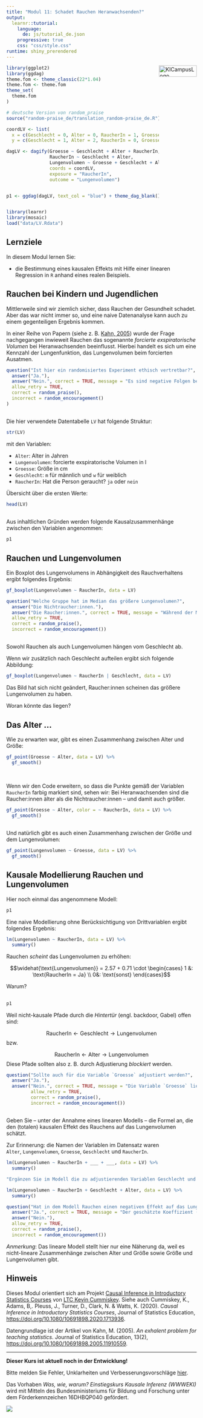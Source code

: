 ```yaml
---
title: "Modul 11: Schadet Rauchen Heranwachsenden?"
output: 
  learnr::tutorial:
    language: 
      de: js/tutorial_de.json
    progressive: true
    css: "css/style.css"
runtime: shiny_prerendered
---
```


<a href="https://ki-campus.org/">
<img border="0" alt="KICampusLogo" src="images/KIcampusLogo.png" width="100" height="30" style="float: right">
</a>

```r
library(ggplot2)
library(ggdag)
theme.fom <- theme_classic(22*1.04)
theme.fom <- theme.fom
theme_set(
  theme.fom  
)

# deutsche Version von random_praise
source("random-praise_de/translation_random-praise_de.R")

coordLV <- list(
  x = c(Geschlecht = 0, Alter = 0, RaucherIn = 1, Groesse = 2, Lungenvolumen = 3),
  y = c(Geschlecht = 1, Alter = 2, RaucherIn = 0, Groesse = 2, Lungenvolumen = 0))

dagLV <- dagify(Groesse ~ Geschlecht + Alter + RaucherIn,
                RaucherIn ~ Geschlecht + Alter,
                Lungenvolumen ~ Groesse + Geschlecht + Alter + RaucherIn,
                coords = coordLV,
                exposure = "RaucherIn",
                outcome = "Lungenvolumen")


p1 <- ggdag(dagLV, text_col = "blue") + theme_dag_blank()


library(learnr)
library(mosaic)
load("data/LV.Rdata")
```

## Lernziele

In diesem Modul lernen Sie:

- die Bestimmung eines kausalen Effekts mit Hilfe einer linearen Regression in `R` anhand eines realen Beispiels.


## Rauchen bei Kindern und Jugendlichen

Mittlerweile sind wir ziemlich sicher, dass Rauchen der Gesundheit schadet. 
Aber das war nicht immer so, und eine naive Datenanalyse kann auch zu einem gegenteiligen Ergebnis kommen.

In einer Reihe von Papern (siehe z. B. [Kahn, 2005](https://doi.org/10.1080/10691898.2005.11910559)) wurde der Frage nachgegangen inwieweit Rauchen das sogenannte *forcierte exspiratorische Volumen* bei Heranwachsenden beeinflusst.
Hierbei handelt es sich um eine Kennzahl der Lungenfunktion, das Lungenvolumen beim forcierten Ausatmen.


```r
question("Ist hier ein randomisiertes Experiment ethisch vertretbar?",
  answer("Ja."),
  answer("Nein.", correct = TRUE, message = "Es sind negative Folgen bei den Teilnehmer:innen, die im Experiment den Raucher:innen zugeordnet werden, zu erwarten."),
  allow_retry = TRUE,
  correct = random_praise(),
  incorrect = random_encouragement()
)
```

##

Die hier verwendete Datentabelle `LV` hat folgende Struktur:

```r
str(LV)
```

mit den Variablen:

- `Alter`: Alter in Jahren
- `Lungenvolumen`: forcierte exspiratorische Volumen in l
- `Groesse`: Größe in cm
- `Geschlecht`: `m` für männlich und `w` für weiblich
- `RaucherIn`: Hat die Person geraucht? `ja` oder `nein`

Übersicht über die ersten Werte:

```r
head(LV)
```


##

Aus inhaltlichen Gründen werden folgende Kausalzusammenhänge zwischen den Variablen angenommen:

```r
p1
```


## Rauchen und Lungenvolumen

Ein Boxplot des Lungenvolumens in Abhängigkeit des Rauchverhaltens ergibt folgendes Ergebnis:

```r
gf_boxplot(Lungenvolumen ~ RaucherIn, data = LV)
```

```r
question("Welche Gruppe hat im Median das größere Lungenvolumen?",
  answer("Die Nichtraucher:innen."),
  answer("Die Raucher:innen.", correct = TRUE, message = "Während der Median bei den Nichtraucher:innen bei ca. 2.5 l liegt, liegt er bei den Raucher:innen bei ca. 3.2 l."),
  allow_retry = TRUE,
  correct = random_praise(),
  incorrect = random_encouragement())
```

##

Sowohl Rauchen als auch Lungenvolumen hängen vom Geschlecht ab. 

Wenn wir zusätzlich nach Geschlecht aufteilen ergibt sich folgende Abbildung:

```r
gf_boxplot(Lungenvolumen ~ RaucherIn | Geschlecht, data = LV)
```


Das Bild hat sich nicht geändert, Raucher:innen scheinen das größere Lungenvolumen zu haben.

Woran könnte das liegen?

## Das Alter ...

Wie zu erwarten war, gibt es einen Zusammenhang zwischen Alter und Größe:

```r
gf_point(Groesse ~ Alter, data = LV) %>%
  gf_smooth()
```

<br>

Wenn wir den Code erweitern, so dass die Punkte gemäß der Variablen `RaucherIn` farbig markiert sind, sehen wir: Bei Heranwachsenden sind die Raucher:innen älter als die Nichtraucher:innen &ndash; und damit auch größer.

```r
gf_point(Groesse ~ Alter, color = ~ RaucherIn, data = LV) %>%
  gf_smooth()
```


##

Und natürlich gibt es auch einen Zusammenhang zwischen der Größe und dem Lungenvolumen:

```r
gf_point(Lungenvolumen ~ Groesse, data = LV) %>%
  gf_smooth()
```

## Kausale Modellierung Rauchen und Lungenvolumen 

Hier noch einmal das angenommene Modell:

```r
p1
```


Eine naive Modellierung ohne Berücksichtigung von Drittvariablen ergibt folgendes Ergebnis:

```r
lm(Lungenvolumen ~ RaucherIn, data = LV) %>%
  summary()
```

Rauchen *scheint* das Lungenvolumen zu erhöhen:

$$\widehat{\text{Lungenvolumen}} = 2.57 + 0.71 \cdot \begin{cases} 1 &: \text{RaucherIn = Ja} \\ 0&: \text{sonst} \end{cases}$$

Warum?

##

```r
p1
```

Weil nicht-kausale Pfade durch die *Hintertür* (engl. backdoor, Gabel) offen sind:

$$\text{RaucherIn} \leftarrow \text{Geschlecht} \rightarrow \text{Lungenvolumen}$$
bzw.

$$\text{RaucherIn} \leftarrow \text{Alter} \rightarrow \text{Lungenvolumen}$$
Diese Pfade sollten also z. B. durch Adjustierung *blockiert* werden.


```r
question("Sollte auch für die Variable `Groesse` adjustiert werden?",
  answer("Ja."),
  answer("Nein.", correct = TRUE, message = "Die Variable `Groesse` liegt auf dem kausalen Pfad (*Kette*) zwischen `RaucherIn` und `Lungenvolumen` (Mediator). Solche Mediatoren sollten nicht adjustiert werden."),
         allow_retry = TRUE,
         correct = random_praise(),
         incorrect = random_encouragement())
```

##

Geben Sie &ndash; unter der Annahme eines linearen Modells &ndash; die Formel an, die den (totalen) kausalen Effekt des Rauchens auf das Lungenvolumen schätzt.

Zur Erinnerung: die Namen der Variablen im Datensatz waren <br> 
`Alter`, `Lungenvolumen`, `Groesse`, `Geschlecht` und `RaucherIn`.

```r
lm(Lungenvolumen ~ RaucherIn + ___ + ___, data = LV) %>%
  summary()
```

```r
"Ergänzen Sie im Modell die zu adjustierenden Variablen Geschlecht und Alter."
```

```r
lm(Lungenvolumen ~ RaucherIn + Geschlecht + Alter, data = LV) %>%
  summary()
```


```r
question("Hat in dem Modell Rauchen einen negativen Effekt auf das Lungenvolumen?",
  answer("Ja.", correct = TRUE, message = "Der geschätzte Koeffizient (`Estimate`) ist mit $-0.153974$ negativ (für die Variable `RaucherInja `)."),
  answer("Nein."),
  allow_retry = TRUE,
  correct = random_praise(),
  incorrect = random_encouragement())
```

*Anmerkung*: Das lineare Modell stellt hier nur eine Näherung da, weil es nicht-lineare Zusammenhänge zwischen Alter und Größe sowie Größe und Lungenvolumen gibt.

## Hinweis

Dieses Modul orientiert sich am Projekt [Causal Inference in Introductory Statistics Courses](https://github.com/kfcaby/causalLab) von [LTC Kevin Cummiskey](https://westpoint.edu/mathematical-sciences/profile/kevin_cummiskey). 
Siehe auch Cummiskey, K., Adams, B,. Pleuss, J.,  Turner, D., Clark, N. \& Watts, K. (2020). *Causal Inference in Introductory Statistics Courses*, Journal of Statistics Education, [https://doi.org/10.1080/10691898.2020.1713936](https://doi.org/10.1080/10691898.2020.1713936).

Datengrundlage ist der Artikel von Kahn, M. (2005). *An exhalent problem for teaching statistics*. Journal of Statistics Education, 13(2), [https://doi.org/10.1080/10691898.2005.11910559](https://doi.org/10.1080/10691898.2005.11910559).

***

<red> **Dieser Kurs ist aktuell noch in der Entwicklung!** </red>

Bitte melden Sie Fehler, Unklarheiten und Verbesserungsvorschläge [hier](https://github.com/luebby/WWWEKI/issues).

Das Vorhaben *Was, wie, warum? Einstiegskurs Kausale Inferenz (WWWEKI)* wird mit Mitteln des Bundesministeriums für Bildung und Forschung unter dem Förderkennzeichen 16DHBQP040 gefördert.


![](images/csm_Logo-BMBF.jpg)
